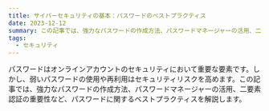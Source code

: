```yaml
---
title: サイバーセキュリティの基本：パスワードのベストプラクティス
date: 2023-12-12
summary: この記事では、強力なパスワードの作成方法、パスワードマネージャーの活用、二要素認証の重要性など、パスワードに関するベストプラクティスを解説します。
tags:
  - セキュリティ
---
```


パスワードはオンラインアカウントのセキュリティにおいて重要な要素です。しかし、弱いパスワードの使用や再利用はセキュリティリスクを高めます。この記事では、強力なパスワードの作成方法、パスワードマネージャーの活用、二要素認証の重要性など、パスワードに関するベストプラクティスを解説します。
